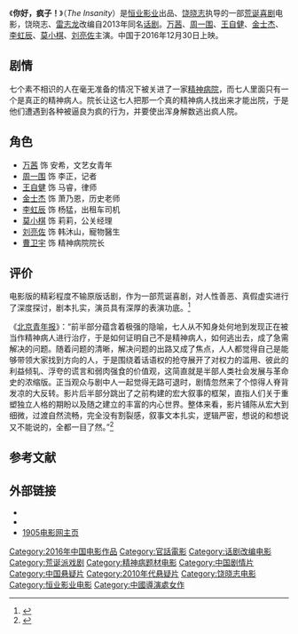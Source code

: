 {{Infobox Film
| name             = 你好，疯子！
| original_name    = The Insanity
| image            = The Insanity.jpg
| caption          = 电影海報
| director         = [[饶晓志|饶晓志]]
| producer         = [[殷乐|殷乐]]<br/>[[郭帆|郭帆]]
| writer           = 饶晓志<br/>[[雷志龙|雷志龙]]
| starring         = [[万茜|万茜]]<br/>[[周一围|周一围]]<br/>[[王自健|王自健]]<br/>[[金士杰|金士杰]]<br/>[[李虹辰|李虹辰]]<br/>[[莫小棋|莫小棋]]<br/>[[刘亮佐|刘亮佐]]
| cinematography   = 
| music            = 
| editing          = 
| studio           = [[恒业影业|恒业影业]]<br/>
| distributor      = {{flagicon|CHNML}} 恒业影业
| released         = 2016年12月30日
| runtime          = 107 分钟
| country          = {{中國大陸電影產地}}
| language         = [[普通话|普通话]]
| budget           = 
| gross            = 
| preceded_by      = 
| followed_by      = 
}}
《'''你好，疯子！'''》（''The Insanity''）是[[恒业影业|恒业影业]]出品、[[饶晓志|饶晓志]]执导的一部[[荒诞喜剧|荒诞喜剧]]电影，饶晓志、[[雷志龙|雷志龙]]改编自2013年同名[[话剧|话剧]]。[[万茜|万茜]]、[[周一围|周一围]]、[[王自健|王自健]]、[[金士杰|金士杰]]、[[李虹辰|李虹辰]]、[[莫小棋|莫小棋]]、[[刘亮佐|刘亮佐]]主演。中国于2016年12月30日上映。

== 剧情 ==
七个素不相识的人在毫无准备的情况下被关进了一家[[精神病院|精神病院]]，而七人里面只有一个是真正的精神病人。院长让这七人把那一个真的精神病人找出来才能出院，于是他们遭遇到各种被逼良为疯的行为，并要使出浑身解数逃出疯人院。

== 角色 ==
*[[万茜|万茜]] 饰 安希，文艺女青年
*[[周一围|周一围]] 饰 李正，记者
*[[王自健|王自健]] 饰 马睿，律师
*[[金士杰|金士杰]] 饰 萧乃恩，历史老师
*[[李虹辰|李虹辰]] 饰 杨猛，出租车司机
*[[莫小棋|莫小棋]] 饰 莉莉，公关经理
*[[刘亮佐|刘亮佐]] 饰 韩沐山，寵物醫生
*[[曹卫宇|曹卫宇]] 饰 精神病院院长

== 评价 ==
电影版的精彩程度不输原版话剧，作为一部荒诞喜剧，对人性善恶、真假虚实进行了深度探讨，剧本扎实，演员具有深厚的表演功底。<ref>{{Cite web|title=喜剧片岁末扎堆上映 大片强片不多中小成本为主|url=http://media.people.com.cn/n1/2016/1226/c40606-28975365.html|accessdate=2021-02-10|work=人民网|archive-date=2016-12-27|archive-url=https://web.archive.org/web/20161227115905/http://media.people.com.cn/n1/2016/1226/c40606-28975365.html}}</ref>

《[[北京青年报|北京青年报]]》：“前半部分蕴含着极强的隐喻，七人从不知身处何地到发现正在被当作精神病人进行治疗，于是如何证明自己不是精神病人，如何逃出去，成了急需解决的问题。随着问题的清晰，解决问题的出路又成了焦点，人人都觉得自己是能够带领大家找到方向的人，于是围绕着话语权的抢夺展开了对权力的滥用、彼此的利益倾轧、浮夸的谎言和弱肉强食的价值观，这简直就是半部人类社会发展与革命史的浓缩版。正当观众与剧中人一起觉得无路可退时，剧情忽然来了个惊得人脊背发凉的大反转。影片后半部分跳出了之前构建的宏大叙事的框架，直指人们关于重塑独立人格的期盼以及随之建立的丰富的内心世界。整体来看，影片铺陈从宏大到细微，过渡自然流畅，完全没有割裂感，叙事文本扎实，逻辑严密，想说的和想说又不能说的，全都一目了然。”<ref>{{Cite web|title=《你好，疯子》：戏剧甩给电影的又一记闷棍|url=https://culture.china.com/art/screen/11170651/20161221/30096288.html|accessdate=2021-02-10|work=中华网|archive-date=2021-02-10|archive-url=https://web.archive.org/web/20210210103509/https://culture.china.com/art/screen/11170651/20161221/30096288.html}}</ref>

== 参考文献 ==
{{Reflist}}

== 外部链接 ==
*{{mtime|237219}}
*{{douban|26696879}}
*[https://www.1905.com/mdb/film/2237739/ 1905电影网主页] {{Wayback|url=https://www.1905.com/mdb/film/2237739/ |date=20200811223600 }}

{{郭帆}}
{{饶晓志}}
{{Authority control}}
{{DEFAULTSORT:Rao饶}}
[[Category:2016年中国电影作品|Category:2016年中国电影作品]]
[[Category:官話電影|Category:官話電影]]
[[Category:话剧改编电影|Category:话剧改编电影]]
[[Category:荒诞派戏剧|Category:荒诞派戏剧]]
[[Category:精神病题材电影|Category:精神病题材电影]]
[[Category:中国剧情片|Category:中国剧情片]]
[[Category:中国悬疑片|Category:中国悬疑片]]
[[Category:2010年代悬疑片|Category:2010年代悬疑片]]
[[Category:饶晓志电影|Category:饶晓志电影]]
[[Category:恒业影业电影|Category:恒业影业电影]]
[[Category:中國導演處女作|Category:中國導演處女作]]